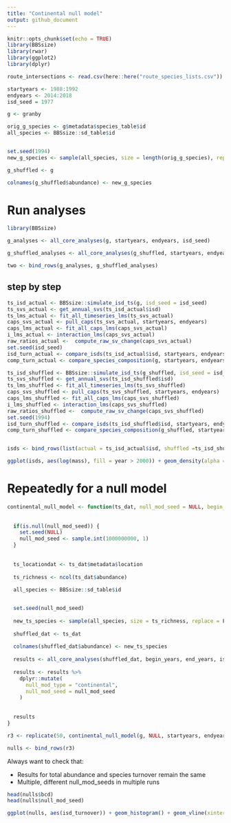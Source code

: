 ```yaml
---
title: "Continental null model"
output: github_document
---
```


```r
knitr::opts_chunk$set(echo = TRUE)
library(BBSsize)
library(rwar)
library(ggplot2)
library(dplyr)

route_intersections <- read.csv(here::here("route_species_lists.csv"))

startyears <- 1988:1992
endyears <- 2014:2018
isd_seed = 1977

```


```r

g <- granby

orig_g_species <- g$metadata$species_table$id
all_species <- BBSsize::sd_table$id


set.seed(1994)
new_g_species <- sample(all_species, size = length(orig_g_species), replace = F)

g_shuffled <- g

colnames(g_shuffled$abundance) <- new_g_species
```




# Run analyses

```r
library(BBSsize)

g_analyses <- all_core_analyses(g, startyears, endyears, isd_seed)

g_shuffled_analyses <- all_core_analyses(g_shuffled, startyears, endyears, isd_seed)

two <- bind_rows(g_analyses, g_shuffled_analyses)


```

## step by step

```r

ts_isd_actual <- BBSsize::simulate_isd_ts(g, isd_seed = isd_seed)
ts_svs_actual <- get_annual_svs(ts_isd_actual$isd)
ts_lms_actual <- fit_all_timeseries_lms(ts_svs_actual)
caps_svs_actual <- pull_caps(ts_svs_actual, startyears, endyears)
caps_lms_actual <- fit_all_caps_lms(caps_svs_actual)
i_lms_actual <- interaction_lms(caps_svs_actual)
raw_ratios_actual <-  compute_raw_sv_change(caps_svs_actual)
set.seed(isd_seed)
isd_turn_actual <- compare_isds(ts_isd_actual$isd, startyears, endyears)
comp_turn_actual <- compare_species_composition(g, startyears, endyears)

ts_isd_shuffled <- BBSsize::simulate_isd_ts(g_shuffled, isd_seed = isd_seed)
ts_svs_shuffled <- get_annual_svs(ts_isd_shuffled$isd)
ts_lms_shuffled <- fit_all_timeseries_lms(ts_svs_shuffled)
caps_svs_shuffled <- pull_caps(ts_svs_shuffled, startyears, endyears)
caps_lms_shuffled <- fit_all_caps_lms(caps_svs_shuffled)
i_lms_shuffled <- interaction_lms(caps_svs_shuffled)
raw_ratios_shuffled <-  compute_raw_sv_change(caps_svs_shuffled)
set.seed(1994)
isd_turn_shuffled <- compare_isds(ts_isd_shuffled$isd, startyears, endyears)
comp_turn_shuffled <- compare_species_composition(g_shuffled, startyears, endyears)


isds <- bind_rows(list(actual = ts_isd_actual$isd, shuffled =ts_isd_shuffled$isd), .id = "source")

ggplot(isds, aes(log(mass), fill = year > 2000)) + geom_density(alpha = .5) + facet_wrap(vars(source))

```
# Repeatedly for a null model

```r

continental_null_model <- function(ts_dat, null_mod_seed = NULL, begin_years = NULL, end_years = NULL, isd_seed = NULL) {
  
  
  if(is.null(null_mod_seed)) {
    set.seed(NULL)
    null_mod_seed <- sample.int(1000000000, 1)
  }
  
  
  ts_locationdat <- ts_dat$metadata$location
  
  ts_richness <- ncol(ts_dat$abundance)
  
  all_species <- BBSsize::sd_table$id


  set.seed(null_mod_seed)
  
  new_ts_species <- sample(all_species, size = ts_richness, replace = F)
  
  shuffled_dat <- ts_dat
  
  colnames(shuffled_dat$abundance) <- new_ts_species
  
  results <- all_core_analyses(shuffled_dat, begin_years, end_years, isd_seed)
  
  results <- results %>%
    dplyr::mutate(
      null_mod_type = "continental",
      null_mod_seed = null_mod_seed
    )
  
  
  results 
}
```


```r


r3 <- replicate(50, continental_null_model(g, NULL, startyears, endyears, isd_seed), simplify = FALSE)

nulls <- bind_rows(r3)

```

Always want to check that:

- Results for total abundance and species turnover remain the same
- Multiple, different null_mod_seeds in multiple runs

```r

head(nulls$bcd)
head(nulls$null_mod_seed)

```

```r

ggplot(nulls, aes(isd_turnover)) + geom_histogram() + geom_vline(xintercept = g_analyses$isd_turnover)

```
